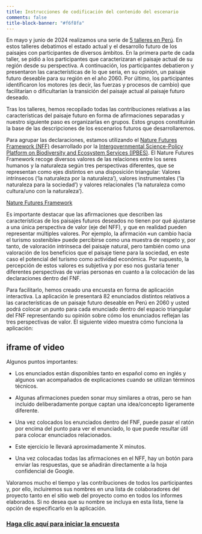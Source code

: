 ```yaml
---
title: Instrucciones de codificación del contenido del escenario
comments: false
title-block-banner: "#f6f8fa"
---
```


En mayo y junio de 2024 realizamos una serie de [5 talleres en Perú](Scenario_workshops_2024_blog.qmd). En estos talleres debatimos el estado actual y el desarrollo futuro de los paisajes con participantes de diversos ámbitos. En la primera parte de cada taller, se pidió a los participantes que caracterizaran el paisaje actual de su región desde su perspectiva. A continuación, los participantes debatieron y presentaron las características de lo que sería, en su opinión, un paisaje futuro deseable para su región en el año 2060. Por último, los participantes identificaron los motores (es decir, las fuerzas y procesos de cambio) que facilitarían o dificultarían la transición del paisaje actual al paisaje futuro deseado.

Tras los talleres, hemos recopilado todas las contribuciones relativas a las características del paisaje futuro en forma de afirmaciones separadas y nuestro siguiente paso es organizarlas en grupos. Estos grupos constituirán la base de las descripciones de los escenarios futuros que desarrollaremos.

Para agrupar las declaraciones, estamos utilizando el [Nature Futures Framework (NFF)](https://www.naturefuturesframework.org/) desarrollado por la [Intergovernmental Science-Policy Platform on Biodiversity and Ecosystem Services (IPBES)](https://www.ipbes.net/). El Nature Futures Framework recoge diversos valores de las relaciones entre los seres humanos y la naturaleza según tres perspectivas diferentes, que se representan como ejes distintos en una disposición triangular: Valores intrínsecos ('la naturaleza por la naturaleza'), valores instrumentales ('la naturaleza para la sociedad') y valores relacionales ('la naturaleza como cultura/uno con la naturaleza').

[Nature Futures Framework](img/NFF_ES.png)

Es importante destacar que las afirmaciones que describen las características de los paisajes futuros deseados no tienen por qué ajustarse a una única perspectiva de valor (eje del NFF), y que en realidad pueden representar múltiples valores. Por ejemplo, la afirmación «un cambio hacia el turismo sostenible» puede percibirse como una muestra de respeto y, por tanto, de valoración intrínseca del paisaje natural, pero también como una valoración de los beneficios que el paisaje tiene para la sociedad, en este caso el potencial del turismo como actividad económica. Por supuesto, la percepción de estos valores es subjetiva y por eso nos gustaría tener diferentes perspectivas de varias personas en cuanto a la colocación de las declaraciones dentro del FNF.

Para facilitarlo, hemos creado una encuesta en forma de aplicación interactiva. La aplicación le presentará 82 enunciados distintos relativos a las características de un paisaje futuro deseable en Perú en 2060 y usted podrá colocar un punto para cada enunciado dentro del espacio triangular del FNF representando su opinión sobre cómo los enunciados reflejan las tres perspectivas de valor. El siguiente vídeo muestra cómo funciona la aplicación:

## iframe of video

Algunos puntos importantes:

-   Los enunciados están disponibles tanto en español como en inglés y algunos van acompañados de explicaciones cuando se utilizan términos técnicos.

-   Algunas afirmaciones pueden sonar muy similares a otras, pero se han incluido deliberadamente porque captan una idea/concepto ligeramente diferente.

-   Una vez colocados los enunciados dentro del FNF, puede pasar el ratón por encima del punto para ver el enunciado, lo que puede resultar útil para colocar enunciados relacionados.

-   Este ejercicio le llevará aproximadamente X minutos.

-   Una vez colocadas todas las afirmaciones en el NFF, hay un botón para enviar las respuestas, que se añadirán directamente a la hoja confidencial de Google.

Valoramos mucho el tiempo y las contribuciones de todos los participantes y, por ello, incluiremos sus nombres en una lista de colaboradores del proyecto tanto en el sitio web del proyecto como en todos los informes elaborados. Si no desea que su nombre se incluya en esta lista, tiene la opción de especificarlo en la aplicación.

### [[**Haga clic aquí para iniciar la encuesta**]{.underline}](https://nascent-peru.shinyapps.io/nff-coding/)

